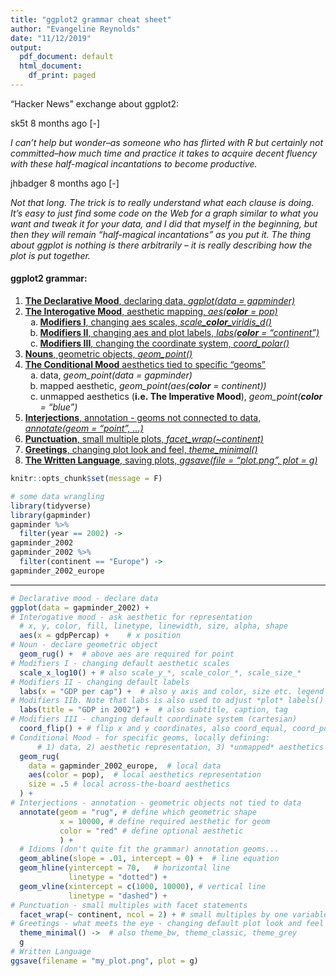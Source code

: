```yaml
---
title: "ggplot2 grammar cheat sheet"
author: "Evangeline Reynolds"
date: "11/12/2019"
output:
  pdf_document: default
  html_document:
    df_print: paged
---
```


"Hacker News" exchange about ggplot2: 	
	
sk5t 8 months ago [-]

*I can't help but wonder--as someone who has flirted with R but certainly not committed--how much time and practice it takes to acquire decent fluency with these half-magical incantations to become productive.*

jhbadger 8 months ago [-]

*Not that long. The trick is to really understand what each clause is doing. It's easy to just find some code on the Web for a graph similar to what you want and tweak it for your data, and I did that myself in the beginning, but then they will remain "half-magical incantations" as you put it. The thing about ggplot is nothing is there arbitrarily -- it is really describing how the plot is put together.*


#### ggplot2 grammar:

1. [**The Declarative Mood**, declaring data, *ggplot(data = gapminder)*](#data)
2. [**The Interogative Mood**, aesthetic mapping, *aes(**color** = pop)*](#aes)
      a. [**Modifiers I**, changing aes scales, *scale\_**color**\_viridis_d()*](#scales)
      b. [**Modifiers II**, changing aes and plot labels, *labs(**color** = "continent")*](#labs)
      c. [**Modifiers III**, changing the coordinate system, *coord\_polar()*](#coords)
3. [**Nouns**, geometric objects, *geom\_point()*](#geoms)
4. [**The Conditional Mood** aesthetics tied to specific "geoms"](#local)
      a. data, *geom\_point(data = gapminder)*
      b. mapped aesthetic, *geom\_point(aes(**color** = continent))*
      c. unmapped aesthetics (**i.e. The Imperative Mood**), *geom_point(**color** = "blue")*
5. [**Interjections**, annotation - geoms not connected to data, *annotate(geom = "point", ...)*](#annotation)
6. [**Punctuation**, small multiple plots,  *facet_wrap(~continent)*](#facets)
7. [**Greetings**, changing plot look and feel, *theme_minimal()*](#themes)
8. [**The Written Language**, saving plots, *ggsave(file = "plot.png", plot = g)*](#saving)

\clearpage

```r
knitr::opts_chunk$set(message = F)
```


```r
# some data wrangling
library(tidyverse)
library(gapminder) 
gapminder %>% 
  filter(year == 2002) ->
gapminder_2002
gapminder_2002 %>% 
  filter(continent == "Europe") ->
gapminder_2002_europe
```
---
```r
# Declarative mood - declare data
ggplot(data = gapminder_2002) +
# Interogative mood - ask aesthetic for representation
  # x, y, color, fill, linetype, linewidth, size, alpha, shape
  aes(x = gdpPercap) +    # x position
# Noun - declare geometric object
  geom_rug() +  # above aes are required for point
# Modifiers I - changing default aesthetic scales
  scale_x_log10() + # also scale_y_*, scale_color_*, scale_size_*
# Modifiers II - changing default labels
  labs(x = "GDP per cap") +  # also y axis and color, size etc. legend labels
# Modifiers IIb. Note that labs is also used to adjust *plot* labels()
  labs(title = "GDP in 2002") +  # also subtitle, caption, tag
# Modifiers III - changing default coordinate system (cartesian)
  coord_flip() + # flip x and y coordinates, also coord_equal, coord_polar ...
# Conditional Mood - for specific geoms, locally defining:
      # 1) data, 2) aesthetic representation, 3) *unmapped* aesthetics (the Imparative mood)
  geom_rug(
    data = gapminder_2002_europe,  # local data
    aes(color = pop),  # local aesthetics representation
    size = .5 # local across-the-board aesthetics
  ) +
# Interjections - annotation - geometric objects not tied to data
  annotate(geom = "rug", # define which geometric shape
           x = 10000, # define required aesthetic for geom
           color = "red" # define optional aesthetic
           ) +
  # Idioms (don't quite fit the grammar) annotation geoms...  
  geom_abline(slope = .01, intercept = 0) +  # line equation
  geom_hline(yintercept = 70,   # horizontal line
             linetype = "dotted") +  
  geom_vline(xintercept = c(1000, 10000), # vertical line
             linetype = "dashed") +
# Punctuation - small multiples with facet statements
  facet_wrap(~ continent, ncol = 2) + # small multiples by one variable  
# Greetings - what meets the eye - changing default plot look and feel
  theme_minimal() ->  # also theme_bw, theme_classic, theme_grey
  g
# Written Language
ggsave(filename = "my_plot.png", plot = g)
```



<!-- --- -->
<!-- ```{r, eval = T, message = F} -->
<!-- # Declarative mood - declare data -->
<!-- ggplot(data = gapminder_2002) + -->
<!-- # Interogative mood - ask for representation -->
<!--   aes(x = gdpPercap) +    # x position -->
<!--   aes(y = lifeExp) +      # y position -->
<!-- # Noun - declare geometric object -->
<!--   geom_point() +  # above aes are required for point -->
<!-- # And back to Interogative mood - ask for representation -->
<!--   # aes(color = continent) +  # color -->
<!--   aes(shape = continent) +  # shape -->
<!--   aes(size = pop) +   # size -->
<!--   aes(alpha = lifeExp) +  # transparency  -->
<!--   # aes(color = lifeExp) # color's representing continuous variable -->
<!-- # Modifiers I - changing default aesthetic scales -->
<!--   scale_x_log10() + -->
<!--   # scale_y_reverse(limits = c(100, 0)) + -->
<!--   # scale_color_viridis_d() + -->
<!--   scale_shape_discrete(solid = F) + -->
<!--   scale_size_continuous(breaks = c(100, 1000, 10000, 100000)) + -->
<!--   scale_alpha(range = c(.5, 1)) + # full transparency is 0 -->
<!-- # Modifiers II - changing default labels -->
<!--   labs(x = "GDP per cap") +  -->
<!--   labs(y = "Life Expectency") +  -->
<!--   # labs(color = "Continent") +  -->
<!--   labs(shape = "Continent") +  -->
<!--   labs(size = "GDP per cap") +  -->
<!--   labs(alpha = "GDP per cap") +  -->
<!-- # Modifiers IIb. Note that labs is also used to adjust *plot* labels() -->
<!--   labs(title = "GDP per Cap versus Life Expectancy\nin 2002") +  -->
<!--   labs(subtitle = "Data: Gapminder Data in R") +  -->
<!--   labs(caption = "Visualization: @EvaMaeRey") +  -->
<!--   labs(tag = "Plot 1") +  -->
<!-- # Modifiers III - changing default coordinate system (cartesian) -->
<!--   # coord_flip() + # flip x and y coordinates -->
<!--   # coord_equal() + # make x and y scaling equal -->
<!--   # coord_fixed(ratio = 4000) + # define ratio for x and y -->
<!--   # coord_polar() # polar coordinate system -->
<!-- # Imparative mood - unmapped aesthetics -->
<!-- # Imparative mood -->
<!--   aes(color = I("steelblue")) + -->
<!--   # Conditional Mood - for specific geoms, locally defining: -->
<!--       # 1) data, 2) aesthetic representation, 3) *unmapped* aesthetics (the Imparative mood) -->
<!--   geom_point( -->
<!--   data = gapminder_2002_europe,  # local data -->
<!--   aes(size = pop),  # local mapped aesthetics -->
<!--   color = "orange" # local across-the-board aesthetics -->
<!--    ) + -->
<!-- # Interjections - annotation - geometric objects not tied to data -->
<!--   annotate(geom = "point", # define geometric shape -->
<!--            x = 10000, # define required aesthetic for geom -->
<!--            y = 60, # define required aesthetic -->
<!--            color = "red" # define optional aesthetic -->
<!--            ) + -->
<!--   annotate(geom = "text",  -->
<!--            x = c(1000, 10000), y = 80, label = "Hello") + -->
<!--   annotate(geom = "curve", -->
<!--            x = 1000, y = 80, xend = 10000, yend = 60, -->
<!--            color = "green", arrow = arrow()) + -->
<!--   # annotation geoms...   -->
<!--   geom_abline(slope = .01, intercept = 0) +   -->
<!--   geom_hline(yintercept = 70,   -->
<!--              linetype = "dotted") +   -->
<!--   geom_vline(xintercept = c(1000, 10000), -->
<!--              linetype = "dashed") + -->
<!-- # Punctuation - small multiples with facet statements -->
<!--   facet_wrap(~ continent, ncol = 2) + # small multiples by one variable   -->
<!--   # facet_grid(pop > 10000000 ~  -->
<!--   #              continent)  # by two variables -->
<!-- # Greetings - what meets the eye - changing default plot look and feel -->
<!--   # theme_bw() +   -->
<!--   # theme_light(base_size = 5,   -->
<!--   #            base_family = "Times") +   -->
<!--   # theme_dark()   -->
<!--   theme_minimal() -> -->
<!-- g -->
<!-- # Written Language -->
<!-- ggsave(filename = "my_plot.png", plot = g) -->
<!-- ```   -->
